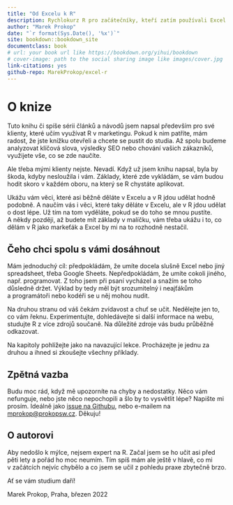 ```yaml
--- 
title: "Od Excelu k R"
description: Rychlokurz R pro začátečníky, kteří zatím používali Excel nebo Google Sheets.
author: "Marek Prokop"
date: "`r format(Sys.Date(), '%x')`"
site: bookdown::bookdown_site
documentclass: book
# url: your book url like https://bookdown.org/yihui/bookdown
# cover-image: path to the social sharing image like images/cover.jpg
link-citations: yes
github-repo: MarekProkop/excel-r
---
```


# O knize {-}

Tuto knihu či spíše sérii článků a návodů jsem napsal především pro své klienty, které učím využívat R v marketingu. Pokud k nim patříte, mám radost, že jste knížku otevřeli a chcete se pustit do studia. Až spolu budeme analyzovat klíčová slova, výsledky SEO nebo chování vašich zákazníků, využijete vše, co se zde naučíte.

Ale třeba mými klienty nejste. Nevadí. Když už jsem knihu napsal, byla by škoda, kdyby nesloužila i vám. Základy, které zde vykládám, se vám budou hodit skoro v každém oboru, na který se R chystáte aplikovat.

Ukážu vám věci, které asi běžně děláte v Excelu a v R jdou udělat hodně podobně. A naučím vás i věci, které taky děláte v Excelu, ale v R jdou udělat o dost lépe. Už tím na tom vyděláte, pokud se do toho se mnou pustíte. A někdy později, až budete mít základy v malíčku, vám třeba ukážu i to, co dělám v R jako markeťák a Excel by mi na to rozhodně nestačil.

## Čeho chci spolu s vámi dosáhnout {-}

Mám jednoduchý cíl: předpokládám, že umíte docela slušně Excel nebo jiný spreadsheet, třeba Google Sheets. Nepředpokládám, že umíte cokoli jiného, např. programovat. Z toho jsem při psaní vycházel a snažím se toho důsledně držet. Výklad by tedy měl být srozumitelný i neajťákům a programátoři nebo kodéři se u něj mohou nudit.

Na druhou stranu od váš čekám zvídavost a chuť se učit. Nedělejte jen to, co vám řeknu. Experimentujte, dohledávejte si další informace na webu, studujte R z více zdrojů součaně. Na důležité zdroje vás budu průběžně odkazovat.

Na kapitoly pohlížejte jako na navazující lekce. Procházejte je jednu za druhou a ihned si zkoušejte všechny příklady.

## Zpětná vazba {-}

Budu moc rád, když mě upozorníte na chyby a nedostatky. Něco vám nefunguje, nebo jste něco nepochopili a šlo by to vysvětlit lépe? Napište mi prosím. Ideálně jako [issue na Githubu](https://github.com/MarekProkop/excel-r/issues), nebo e-mailem na [mprokop@prokopsw.cz](mailto:mprokop@prokopsw.cz). Děkuju!

## O autorovi {-}

Aby nedošlo k mýlce, nejsem expert na R. Začal jsem se ho učit asi před pěti lety a pořád ho moc neumím. Tím spíš mám ale ještě v hlavě, co mi v začátcích nejvíc chybělo a co jsem se učil z pohledu praxe zbytečně brzo.

Ať se vám studium daří!

Marek Prokop, Praha, březen 2022
